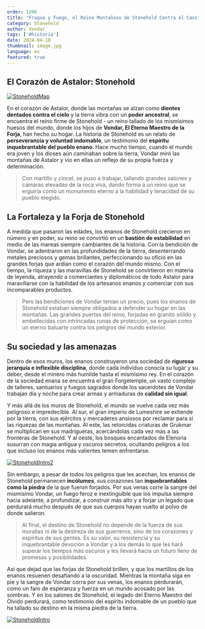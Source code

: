 ```yaml
---
order: 1206
title: "Fragua y Fuego, el Reino Montañoso de Stonehold Contra el Caos"
category: Stonehold
author: Vondar
tags: ['#historia']
date: 2024-04-10
thumbnail: image.jpg
language: es
featured: true
---
```


## El Corazón de Astalor: Stonehold

[![StoneholdMap](https://i.imgur.com/JURYfEJ.png)](https://i.imgur.com/JURYfEJ.png)

En el corazón de Astalor, donde las montañas se alzan como **dientes dentados contra el cielo** y la tierra vibra con un **poder ancestral**, se encuentra el reino firme de Stonehold - un reino tallado de los mismísimos huesos del mundo, donde los hijos de **Vondar, El Eterno Maestro de la Forja**, han hecho su hogar. La historia de Stonehold es un relato de **perseverancia y voluntad indomable**, un testimonio del **espíritu inquebrantable del pueblo enano**. Hace mucho tiempo, cuando el mundo era joven y los dioses aún caminaban sobre la tierra, Vondar miró las montañas de Astalor y vio en ellas un reflejo de su propia fuerza y determinación.

> Con martillo y cincel, se puso a trabajar, tallando grandes salones y cámaras elevadas de la roca viva, dando forma a un reino que se erguiría como un monumento eterno a la habilidad y tenacidad de su pueblo elegido.

## La Fortaleza y la Forja de Stonehold

A medida que pasaron las edades, los enanos de Stonehold crecieron en número y en poder, su reino se convirtió en un **bastión de estabilidad** en medio de las mareas siempre cambiantes de la historia. Con la bendición de Vondar, se adentraron en las profundidades de la tierra, desenterrando metales preciosos y gemas brillantes, perfeccionando su oficio en las grandes forjas que ardían como el corazón del mundo mismo. Con el tiempo, la riqueza y las maravillas de Stonehold se convirtieron en materia de leyenda, atrayendo a comerciantes y diplomáticos de todo Astalor para maravillarse con la habilidad de los artesanos enanos y comerciar con sus incomparables productos.

> Pero las bendiciones de Vondar tenían un precio, pues los enanos de Stonehold estaban siempre obligados a defender su hogar en las montañas. Las grandes puertas del reino, forjadas en granito sólido y embellecidas con intrincadas runas de protección, se erguían como un eterno baluarte contra los peligros del mundo exterior.

## Su sociedad y las amenazas

Dentro de esos muros, los enanos construyeron una sociedad de **rigurosa jerarquía e inflexible disciplina**, donde cada individuo conocía su lugar y su deber, desde el minero más humilde hasta el mismísimo rey. En el corazón de la sociedad enana se encuentra el gran Forgetemple, un vasto complejo de talleres, santuarios y fuegos sagrados donde los sacerdotes de Vondar trabajan día y noche para crear armas y armaduras de **calidad sin igual**.

Y más allá de los muros de Stonehold, el mundo se vuelve cada vez más peligroso e impredecible. Al sur, el gran imperio de Lumeshire se extiende por la tierra, con sus ejércitos y mercaderes ansiosos por reclamar para sí las riquezas de las montañas. Al este, las retorcidas criaturas de Grukmar se multiplican en sus madrigueras, acercándolas cada vez más a las fronteras de Stonehold. Y al oeste, los bosques encantados de Elenoria susurran con magia antigua y oscuros secretos, ocultando peligros a los que incluso los enanos más valientes temen enfrentarse.

[![StoneholdIntro2](https://i.imgur.com/0oQxjcD.png)](https://i.imgur.com/0oQxjcD.png)

Sin embargo, a pesar de todos los peligros que les acechan, los enanos de Stonehold permanecen **incólumes**, sus corazones tan **inquebrantables como la piedra** de la que fueron forjados. Por sus venas corre la sangre del mismísimo Vondar, un fuego feroz e inextinguible que los impulsa siempre hacia adelante, a profundizar, a construir más alto y a forjar un legado que perdurará mucho después de que sus cuerpos hayan vuelto al polvo de donde salieron.

> Al final, el destino de Stonehold no depende de la fuerza de sus murallas ni de la destreza de sus guerreros, sino de los corazones y espíritus de sus gentes. Es su valor, su resistencia y su inquebrantable devoción a Vondar y a los demás lo que les hará superar los tiempos más oscuros y les llevará hacia un futuro lleno de promesas y posibilidades.

Así que dejad que las forjas de Stonehold brillen, y que los martillos de los enanos resuenen desafiando a la oscuridad. Mientras la montaña siga en pie y la sangre de Vondar corra por sus venas, los enanos perdurarán, como un faro de esperanza y fuerza en un mundo acosado por las sombras. Y en los salones de Stonehold, el legado del Eterno Maestro del Olvido perdurará, como testimonio del espíritu indomable de un pueblo que ha tallado su destino en la misma piedra de la tierra.

[![StoneholdIntro](https://i.imgur.com/KzpA3lJ.png)](https://i.imgur.com/KzpA3lJ.png)